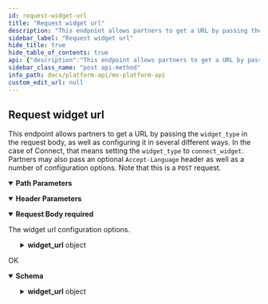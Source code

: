 ```yaml
---
id: request-widget-url
title: "Request widget url"
description: "This endpoint allows partners to get a URL by passing the `widget_type` in the request body, as well as configuring it in several different ways. In the case of Connect, that means setting the `widget_type` to `connect_widget`. Partners may also pass an optional `Accept-Language` header as well as a number of configuration options. Note that this is a `POST` request."
sidebar_label: "Request widget url"
hide_title: true
hide_table_of_contents: true
api: {"description":"This endpoint allows partners to get a URL by passing the `widget_type` in the request body, as well as configuring it in several different ways. In the case of Connect, that means setting the `widget_type` to `connect_widget`. Partners may also pass an optional `Accept-Language` header as well as a number of configuration options. Note that this is a `POST` request.","operationId":"requestWidgetURL","parameters":[{"description":"The desired language of the widget.","example":"en-US","in":"header","name":"Accept-Language","schema":{"type":"string"}},{"description":"The unique id for a `user`.","example":"USR-fa7537f3-48aa-a683-a02a-b18940482f54","in":"path","name":"user_guid","required":true,"schema":{"type":"string"}}],"requestBody":{"content":{"application/json":{"schema":{"properties":{"widget_url":{"properties":{"client_redirect_url":{"example":"https://mx.com","type":"string"},"color_scheme":{"example":"light","type":"string"},"current_institution_code":{"example":"chase","type":"string"},"current_institution_guid":{"example":"INS-f1a3285d-e855-b61f-6aa7-8ae575c0e0e9","type":"string"},"current_member_guid":{"example":"MBR-7c6f361b-e582-15b6-60c0-358f12466b4b","type":"string"},"disable_institution_search":{"example":false,"type":"boolean"},"include_identity":{"example":false,"type":"boolean"},"include_transactions":{"example":true,"type":"boolean"},"is_mobile_webview":{"example":true,"type":"boolean"},"mode":{"example":"aggregation","type":"string"},"ui_message_version":{"example":4,"type":"integer"},"ui_message_webview_url_scheme":{"example":"mx","type":"string"},"update_credentials":{"example":false,"type":"boolean"},"widget_type":{"example":"connect_widget","type":"string"}},"required":["widget_type"],"type":"object"}},"type":"object"}}},"description":"The widget url configuration options.","required":true},"responses":{"200":{"content":{"application/vnd.mx.api.v1+json":{"schema":{"properties":{"widget_url":{"properties":{"type":{"example":"connect_widget","nullable":true,"type":"string"},"url":{"example":"https://int-widgets.moneydesktop.com/md/connect/yxcdk7f1nb99jwApp34lA24m0AZ8rzprgmw17gm8z8h2AzjyAnd1rj42qfv42r3xnn07Amfwlg3j09hwp8bkq8tc5z21j33xjggmp2qtlpkz2v4gywfhfn31l44tx2w91bfc2thc58j4syqp0hgxcyvA4g7754hk7gjc56kt7tc36s45mmkdz2jqqqydspytmtr3dAb9jh6fkb24f3zkfpdjj0v77f0vmrtzvzxkmxz7dklsq8gd0gstkbhlw5bgpgc3m9mAtpAcr2w15gwy5xc4blgxppl42Avnm63291z3cyp0wm3lqgmvgzdAddct423gAdqxdlfx5d4mvc0ck2gt7ktqgks4vxq1pAy5","nullable":true,"type":"string"},"user_id":{"example":"U-jeff-201709221210","nullable":true,"type":"string"}},"type":"object"}},"type":"object"}}},"description":"OK"}},"tags":["users"],"method":"post","path":"/users/{user_guid}/widget_urls","servers":[{"url":"https://api.mx.com"},{"url":"https://int-api.mx.com"}],"security":[{"basicAuth":[]}],"securitySchemes":{"basicAuth":{"scheme":"basic","type":"http"}},"jsonRequestBodyExample":{"widget_url":{"client_redirect_url":"https://mx.com","color_scheme":"light","current_institution_code":"chase","current_institution_guid":"INS-f1a3285d-e855-b61f-6aa7-8ae575c0e0e9","current_member_guid":"MBR-7c6f361b-e582-15b6-60c0-358f12466b4b","disable_institution_search":false,"include_identity":false,"include_transactions":true,"is_mobile_webview":true,"mode":"aggregation","ui_message_version":4,"ui_message_webview_url_scheme":"mx","update_credentials":false,"widget_type":"connect_widget"}},"info":{"contact":{"name":"MX Platform API","url":"https://www.mx.com/products/platform-api"},"description":"The MX Platform API is a powerful, fully-featured API designed to make aggregating and enhancing financial data easy and reliable. It can seamlessly connect your app or website to tens of thousands of financial institutions.","title":"MX Platform API","version":"0.1.0"},"postman":{"name":"Request widget url","description":{"content":"This endpoint allows partners to get a URL by passing the `widget_type` in the request body, as well as configuring it in several different ways. In the case of Connect, that means setting the `widget_type` to `connect_widget`. Partners may also pass an optional `Accept-Language` header as well as a number of configuration options. Note that this is a `POST` request.","type":"text/plain"},"url":{"path":["users",":user_guid","widget_urls"],"host":["{{baseUrl}}"],"query":[],"variable":[{"disabled":false,"description":{"content":"(Required) The unique id for a `user`.","type":"text/plain"},"type":"any","value":"","key":"user_guid"}]},"header":[{"disabled":false,"description":{"content":"The desired language of the widget.","type":"text/plain"},"key":"Accept-Language","value":""},{"key":"Content-Type","value":"application/json"},{"key":"Accept","value":"application/vnd.mx.api.v1+json"}],"method":"POST","body":{"mode":"raw","raw":"\"\"","options":{"raw":{"language":"json"}}}}}
sidebar_class_name: "post api-method"
info_path: docs/platform-api/mx-platform-api
custom_edit_url: null
---
```



## Request widget url



This endpoint allows partners to get a URL by passing the `widget_type` in the request body, as well as configuring it in several different ways. In the case of Connect, that means setting the `widget_type` to `connect_widget`. Partners may also pass an optional `Accept-Language` header as well as a number of configuration options. Note that this is a `POST` request.

<details style={{"marginBottom":"1rem"}} data-collapsed={false} open={true}><summary style={{}}><strong>Path Parameters</strong></summary><div><ul><ParamsItem className={"paramsItem"} param={{"description":"The unique id for a `user`.","example":"USR-fa7537f3-48aa-a683-a02a-b18940482f54","in":"path","name":"user_guid","required":true,"schema":{"type":"string"}}}></ParamsItem></ul></div></details><details style={{"marginBottom":"1rem"}} data-collapsed={false} open={true}><summary style={{}}><strong>Header Parameters</strong></summary><div><ul><ParamsItem className={"paramsItem"} param={{"description":"The desired language of the widget.","example":"en-US","in":"header","name":"Accept-Language","schema":{"type":"string"}}}></ParamsItem></ul></div></details><MimeTabs><TabItem label={"application/json"} value={"application/json-schema"}><details style={{}} data-collapsed={false} open={true}><summary style={{"textAlign":"left"}}><strong>Request Body</strong><strong style={{"fontSize":"var(--ifm-code-font-size)","color":"var(--openapi-required)"}}> required</strong></summary><div style={{"textAlign":"left","marginLeft":"1rem"}}><div style={{"marginTop":"1rem","marginBottom":"1rem"}}>

The widget url configuration options.

</div></div><ul style={{"marginLeft":"1rem"}}><SchemaItem collapsible={true} className={"schemaItem"}><details style={{}}><summary style={{}}><strong>widget_url</strong><span style={{"opacity":"0.6"}}> object</span></summary><div style={{"marginLeft":"1rem"}}><SchemaItem collapsible={false} name={"client_redirect_url"} required={false} schemaName={"string"} qualifierMessage={undefined} schema={{"example":"https://mx.com","type":"string"}}></SchemaItem><SchemaItem collapsible={false} name={"color_scheme"} required={false} schemaName={"string"} qualifierMessage={undefined} schema={{"example":"light","type":"string"}}></SchemaItem><SchemaItem collapsible={false} name={"current_institution_code"} required={false} schemaName={"string"} qualifierMessage={undefined} schema={{"example":"chase","type":"string"}}></SchemaItem><SchemaItem collapsible={false} name={"current_institution_guid"} required={false} schemaName={"string"} qualifierMessage={undefined} schema={{"example":"INS-f1a3285d-e855-b61f-6aa7-8ae575c0e0e9","type":"string"}}></SchemaItem><SchemaItem collapsible={false} name={"current_member_guid"} required={false} schemaName={"string"} qualifierMessage={undefined} schema={{"example":"MBR-7c6f361b-e582-15b6-60c0-358f12466b4b","type":"string"}}></SchemaItem><SchemaItem collapsible={false} name={"disable_institution_search"} required={false} schemaName={"boolean"} qualifierMessage={undefined} schema={{"example":false,"type":"boolean"}}></SchemaItem><SchemaItem collapsible={false} name={"include_identity"} required={false} schemaName={"boolean"} qualifierMessage={undefined} schema={{"example":false,"type":"boolean"}}></SchemaItem><SchemaItem collapsible={false} name={"include_transactions"} required={false} schemaName={"boolean"} qualifierMessage={undefined} schema={{"example":true,"type":"boolean"}}></SchemaItem><SchemaItem collapsible={false} name={"is_mobile_webview"} required={false} schemaName={"boolean"} qualifierMessage={undefined} schema={{"example":true,"type":"boolean"}}></SchemaItem><SchemaItem collapsible={false} name={"mode"} required={false} schemaName={"string"} qualifierMessage={undefined} schema={{"example":"aggregation","type":"string"}}></SchemaItem><SchemaItem collapsible={false} name={"ui_message_version"} required={false} schemaName={"integer"} qualifierMessage={undefined} schema={{"example":4,"type":"integer"}}></SchemaItem><SchemaItem collapsible={false} name={"ui_message_webview_url_scheme"} required={false} schemaName={"string"} qualifierMessage={undefined} schema={{"example":"mx","type":"string"}}></SchemaItem><SchemaItem collapsible={false} name={"update_credentials"} required={false} schemaName={"boolean"} qualifierMessage={undefined} schema={{"example":false,"type":"boolean"}}></SchemaItem><SchemaItem collapsible={false} name={"widget_type"} required={true} schemaName={"string"} qualifierMessage={undefined} schema={{"example":"connect_widget","type":"string"}}></SchemaItem></div></details></SchemaItem></ul></details></TabItem></MimeTabs><div><ApiTabs><TabItem label={"200"} value={"200"}><div>

OK

</div><div><MimeTabs schemaType={"response"}><TabItem label={"application/vnd.mx.api.v1+json"} value={"application/vnd.mx.api.v1+json"}><SchemaTabs><TabItem label={"Schema"} value={"Schema"}><details style={{}} data-collapsed={false} open={true}><summary style={{"textAlign":"left"}}><strong>Schema</strong></summary><div style={{"textAlign":"left","marginLeft":"1rem"}}></div><ul style={{"marginLeft":"1rem"}}><SchemaItem collapsible={true} className={"schemaItem"}><details style={{}}><summary style={{}}><strong>widget_url</strong><span style={{"opacity":"0.6"}}> object</span></summary><div style={{"marginLeft":"1rem"}}><SchemaItem collapsible={false} name={"type"} required={false} schemaName={"string"} qualifierMessage={undefined} schema={{"example":"connect_widget","nullable":true,"type":"string"}}></SchemaItem><SchemaItem collapsible={false} name={"url"} required={false} schemaName={"string"} qualifierMessage={undefined} schema={{"example":"https://int-widgets.moneydesktop.com/md/connect/yxcdk7f1nb99jwApp34lA24m0AZ8rzprgmw17gm8z8h2AzjyAnd1rj42qfv42r3xnn07Amfwlg3j09hwp8bkq8tc5z21j33xjggmp2qtlpkz2v4gywfhfn31l44tx2w91bfc2thc58j4syqp0hgxcyvA4g7754hk7gjc56kt7tc36s45mmkdz2jqqqydspytmtr3dAb9jh6fkb24f3zkfpdjj0v77f0vmrtzvzxkmxz7dklsq8gd0gstkbhlw5bgpgc3m9mAtpAcr2w15gwy5xc4blgxppl42Avnm63291z3cyp0wm3lqgmvgzdAddct423gAdqxdlfx5d4mvc0ck2gt7ktqgks4vxq1pAy5","nullable":true,"type":"string"}}></SchemaItem><SchemaItem collapsible={false} name={"user_id"} required={false} schemaName={"string"} qualifierMessage={undefined} schema={{"example":"U-jeff-201709221210","nullable":true,"type":"string"}}></SchemaItem></div></details></SchemaItem></ul></details></TabItem><TabItem label={"Example (from schema)"} value={"Example (from schema)"}><ResponseSamples responseExample={"{\n  \"widget_url\": {\n    \"type\": \"connect_widget\",\n    \"url\": \"https://int-widgets.moneydesktop.com/md/connect/yxcdk7f1nb99jwApp34lA24m0AZ8rzprgmw17gm8z8h2AzjyAnd1rj42qfv42r3xnn07Amfwlg3j09hwp8bkq8tc5z21j33xjggmp2qtlpkz2v4gywfhfn31l44tx2w91bfc2thc58j4syqp0hgxcyvA4g7754hk7gjc56kt7tc36s45mmkdz2jqqqydspytmtr3dAb9jh6fkb24f3zkfpdjj0v77f0vmrtzvzxkmxz7dklsq8gd0gstkbhlw5bgpgc3m9mAtpAcr2w15gwy5xc4blgxppl42Avnm63291z3cyp0wm3lqgmvgzdAddct423gAdqxdlfx5d4mvc0ck2gt7ktqgks4vxq1pAy5\",\n    \"user_id\": \"U-jeff-201709221210\"\n  }\n}"} language={"json"}></ResponseSamples></TabItem></SchemaTabs></TabItem></MimeTabs></div></TabItem></ApiTabs></div>
      